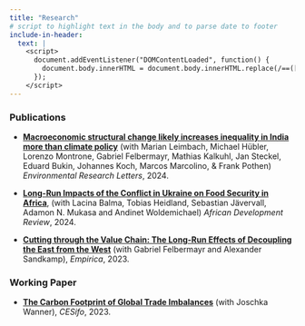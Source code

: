 ```yaml
---
title: "Research"
# script to highlight text in the body and to parse date to footer
include-in-header:
  text: |
    <script>
      document.addEventListener("DOMContentLoaded", function() {
        document.body.innerHTML = document.body.innerHTML.replace(/==([^=]+)==/g, '<span class="highlight">$1</span>');
      });
    </script>
---
```


### **Publications**

-   [**Macroeconomic structural change likely increases inequality in India more than climate policy**](https://www.doi.org/10.1088/1748-9326/ad34e9) (with Marian Leimbach, Michael Hübler, Lorenzo Montrone, Gabriel Felbermayr, Mathias Kalkuhl, Jan Steckel, Eduard Bukin, Johannes Koch, Marcos Marcolino, & Frank Pothen) *Environmental Research Letters*, 2024.

-   [**Long-Run Impacts of the Conflict in Ukraine on Food Security in Africa**](http://doi.org/10.1111/1467-8268.12745), (with Lacina Balma, Tobias Heidland, Sebastian Jävervall, Adamon N. Mukasa and Andinet Woldemichael) *African Development Review*, 2024.

-   [**Cutting through the Value Chain: The Long-Run Effects of Decoupling the East from the West**](https://www.ifw-kiel.de/de/publikhttps://link.springer.com/article/10.1007/s10663-022-09561-wationen/kieler-arbeitspapiere/2022/cutting-through-the-value-chain-the-long-run-effects-of-decoupling-the-east-from-the-west-17087/) (with Gabriel Felbermayr and Alexander Sandkamp), *Empirica*, 2023.

### **Working Paper**

-   [**The Carbon Footprint of Global Trade Imbalances**](https://www.cesifo.org/en/publications/2023/working-paper/carbon-footprint-global-trade-imbalances) (with Joschka Wanner), *CESifo*, 2023.
